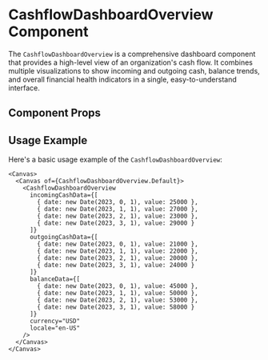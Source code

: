 

<Meta of={CashflowDashboardOverview} />

# CashflowDashboardOverview Component

The `CashflowDashboardOverview` is a comprehensive dashboard component that provides a high-level view of an organization's cash flow. It combines multiple visualizations to show incoming and outgoing cash, balance trends, and overall financial health indicators in a single, easy-to-understand interface.

## Component Props

<Canvas of={CashflowDashboardOverview.Default} />

<Controls />

## Usage Example

Here's a basic usage example of the `CashflowDashboardOverview`:

```tsx
<Canvas>
  <Canvas of={CashflowDashboardOverview.Default}>
    <CashflowDashboardOverview 
      incomingCashData={[
        { date: new Date(2023, 0, 1), value: 25000 },
        { date: new Date(2023, 1, 1), value: 27000 },
        { date: new Date(2023, 2, 1), value: 23000 },
        { date: new Date(2023, 3, 1), value: 29000 }
      ]}
      outgoingCashData={[
        { date: new Date(2023, 0, 1), value: 21000 },
        { date: new Date(2023, 1, 1), value: 22000 },
        { date: new Date(2023, 2, 1), value: 20000 },
        { date: new Date(2023, 3, 1), value: 24000 }
      ]}
      balanceData={[
        { date: new Date(2023, 0, 1), value: 45000 },
        { date: new Date(2023, 1, 1), value: 50000 },
        { date: new Date(2023, 2, 1), value: 53000 },
        { date: new Date(2023, 3, 1), value: 58000 }
      ]}
      currency="USD"
      locale="en-US"
    />
  </Canvas>
</Canvas>
``` 